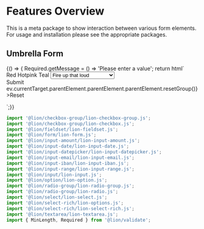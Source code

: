 
<Meta title="Forms/Features Overview" />

# Features Overview

This is a meta package to show interaction between various form elements.
For usage and installation please see the appropriate packages.

## Umbrella Form

<Preview>
  <Story name="Example">
    {() => {
      Required.getMessage = () => 'Please enter a value';
      return html`
      <lion-form>
        <form>
          <lion-fieldset name="full_name">
            <lion-input
              name="first_name"
              label="First Name"
              .validators="${[new Required()]}"
            ></lion-input>
            <lion-input
              name="last_name"
              label="Last Name"
              .validators="${[new Required()]}"
            ></lion-input>
          </lion-fieldset>
          <lion-input-date
            name="date"
            label="Date of application"
            .modelValue="${new Date('2000-12-12')}"
            .validators="${[new Required()]}"
          ></lion-input-date>
          <lion-input-datepicker
            name="datepicker"
            label="Date to be picked"
            .modelValue="${new Date('2020-12-12')}"
            .validators="${[new Required()]}"
          ></lion-input-datepicker>
          <lion-textarea
            name="bio"
            label="Biography"
            .validators="${[new Required(), new MinLength(10)]}"
            help-text="Please enter at least 10 characters"
          ></lion-textarea>
          <lion-input-amount name="money" label="Money"></lion-input-amount>
          <lion-input-iban name="iban" label="Iban"></lion-input-iban>
          <lion-input-email name="email" label="Email"></lion-input-email>
          <lion-checkbox-group
            label="What do you like?"
            name="checkers"
            .validators="${[new Required()]}"
          >
            <lion-checkbox .choiceValue=${'foo'} label="I like foo"></lion-checkbox>
            <lion-checkbox .choiceValue=${'bar'} label="I like bar"></lion-checkbox>
            <lion-checkbox .choiceValue=${'baz'} label="I like baz"></lion-checkbox>
          </lion-checkbox-group>
          <lion-radio-group
            name="dinosaurs"
            label="Favorite dinosaur"
            .validators="${[new Required()]}"
          >
            <lion-radio .choiceValue=${'allosaurus'} label="allosaurus"></lion-radio>
            <lion-radio .choiceValue=${'brontosaurus'} label="brontosaurus"></lion-radio>
            <lion-radio .choiceValue=${'diplodocus'} label="diplodocus"></lion-radio>
          </lion-radio-group>
          <lion-select-rich name="favoriteColor" label="Favorite color">
            <lion-options slot="input">
              <lion-option .choiceValue=${'red'}>Red</lion-option>
              <lion-option .choiceValue=${'hotpink'} checked>Hotpink</lion-option>
              <lion-option .choiceValue=${'teal'}>Teal</lion-option>
            </lion-options>
          </lion-select-rich>
          <lion-select
            label="Lyrics"
            name="lyrics"
            .validators="${[new Required()]}"
          >
            <select slot="input">
              <option value="1">Fire up that loud</option>
              <option value="2">Another round of shots...</option>
              <option value="3">Drop down for what?</option>
            </select>
          </lion-select>
          <lion-input-range
            name="range"
            min="1"
            max="5"
            .modelValue="${2.3}"
            unit="%"
            step="0.1"
            label="Input range"
          ></lion-input-range>
          <lion-checkbox-group .mulipleChoice="${false}" name="terms" .validators="${[new Required()]}">
            <lion-checkbox
              label="I blindly accept all terms and conditions"
            ></lion-checkbox>
          </lion-checkbox-group>
          <lion-textarea name="comments" label="Comments"></lion-textarea>
          <div class="buttons">
            <lion-button raised>Submit</lion-button>
            <lion-button
              type="button"
              raised
              @click=${ev => ev.currentTarget.parentElement.parentElement.parentElement.resetGroup()}
              >Reset</lion-button
            >
          </div>
        </form>
      </lion-form>
    `;}}
  </Story>
</Preview>

```js
import '@lion/checkbox-group/lion-checkbox-group.js';
import '@lion/checkbox-group/lion-checkbox.js';
import '@lion/fieldset/lion-fieldset.js';
import '@lion/form/lion-form.js';
import '@lion/input-amount/lion-input-amount.js';
import '@lion/input-date/lion-input-date.js';
import '@lion/input-datepicker/lion-input-datepicker.js';
import '@lion/input-email/lion-input-email.js';
import '@lion/input-iban/lion-input-iban.js';
import '@lion/input-range/lion-input-range.js';
import '@lion/input/lion-input.js';
import '@lion/option/lion-option.js';
import '@lion/radio-group/lion-radio-group.js';
import '@lion/radio-group/lion-radio.js';
import '@lion/select/lion-select.js';
import '@lion/select-rich/lion-options.js';
import '@lion/select-rich/lion-select-rich.js';
import '@lion/textarea/lion-textarea.js';
import { MinLength, Required } from '@lion/validate';
```
